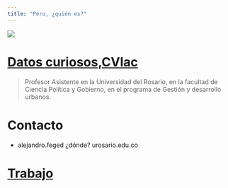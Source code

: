 ```yaml
---
title: "Pero, ¿quién es?"
---
```


![](comic.JPG) 

# [Datos curiosos,CVlac](http://scienti.colciencias.gov.co:8081/cvlac/visualizador/generarCurriculoCv.do?cod_rh=0000031627)
> Profesor Asistente en la Universidad del Rosario, en la facultad de Ciencia Política y Gobierno, en el programa de Gestión y desarrollo urbanos.


# Contacto

- alejandro.feged ¿dónde? urosario.edu.co


# [Trabajo](https://scholar.google.com.co/citations?user=gUOdmrkAAAAJ&hl=en)

